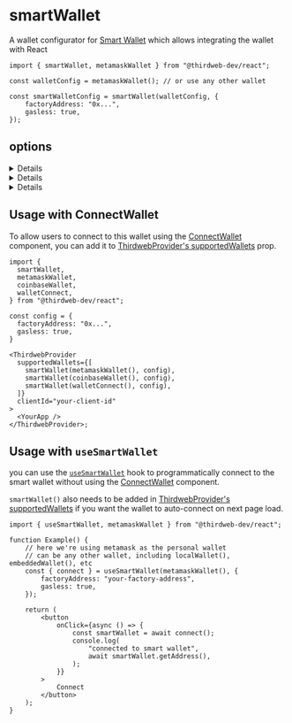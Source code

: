 
<WalletsBreadcrumb name="Smart Wallet" slug="smart" />

# smartWallet

A wallet configurator for [Smart Wallet](/wallets/smart-wallet) which allows integrating the wallet with React

```tsx
import { smartWallet, metamaskWallet } from "@thirdweb-dev/react";

const walletConfig = metamaskWallet(); // or use any other wallet

const smartWalletConfig = smartWallet(walletConfig, {
	factoryAddress: "0x...",
	gasless: true,
});
```

## options

<Details summary="walletConfig">

Provide a `WalletConfig` object to use as the personal wallet for the Smart Wallet. You can get this object by calling a wallet configurator function such as `metamaskWallet()`

You can see the list of available wallet configurators for React [here](http://localhost:3000/react/connecting-wallets).

</Details>

<Details summary="factoryAddress">

The address of the Smart Wallet Factory contract.

Must be a `string`.

</Details>

<Details summary="gasless">

Whether to turn on or off gasless transactions.

- If set to `true`, all gas fees will be paid by a paymaster.
- If set to `false`, all gas fees will be paid by the Smart Wallet itself (needs to be funded).

Must be a `boolean`.

</Details>

## Usage with ConnectWallet

To allow users to connect to this wallet using the [ConnectWallet](/react/react.connectwallet) component, you can add it to [ThirdwebProvider's supportedWallets](/react/react.thirdwebprovider#supportedwallets-optional) prop.

```tsx
import {
  smartWallet,
  metamaskWallet,
  coinbaseWallet,
  walletConnect,
} from "@thirdweb-dev/react";

const config = {
  factoryAddress: "0x...",
  gasless: true,
}

<ThirdwebProvider
  supportedWallets={[
    smartWallet(metamaskWallet(), config),
    smartWallet(coinbaseWallet(), config),
    smartWallet(walletConnect(), config),
  ]}
  clientId="your-client-id"
>
  <YourApp />
</ThirdwebProvider>;
```

## Usage with `useSmartWallet`

you can use the [`useSmartWallet`](/references/react/useSmartWallet) hook to programmatically connect to the smart wallet without using the [ConnectWallet](/references/react/ConnectWallet) component.

`smartWallet()` also needs to be added in [ThirdwebProvider's supportedWallets](/react-native/connecting-wallets#supported-wallets) if you want the wallet to auto-connect on next page load.

```tsx
import { useSmartWallet, metamaskWallet } from "@thirdweb-dev/react";

function Example() {
	// here we're using metamask as the personal wallet
	// can be any other wallet, including localWallet(), embeddedWallet(), etc
	const { connect } = useSmartWallet(metamaskWallet(), {
		factoryAddress: "your-factory-address",
		gasless: true,
	});

	return (
		<button
			onClick={async () => {
				const smartWallet = await connect();
				console.log(
					"connected to smart wallet",
					await smartWallet.getAddress(),
				);
			}}
		>
			Connect
		</button>
	);
}
```
